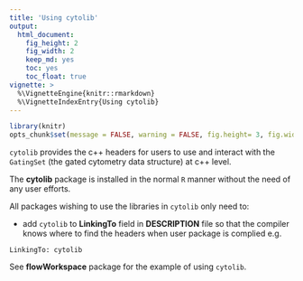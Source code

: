 ```yaml
---
title: 'Using cytolib'
output:
  html_document:
    fig_height: 2
    fig_width: 2
    keep_md: yes
    toc: yes
    toc_float: true
vignette: >    
  %\VignetteEngine{knitr::rmarkdown}
  %\VignetteIndexEntry{Using cytolib}
---
```


```r
library(knitr)
opts_chunk$set(message = FALSE, warning = FALSE, fig.height= 3, fig.width= 5)
```

`cytolib` provides the c++ headers for users to use and interact with the `GatingSet` (the gated cytometry data structure) at c++ level.


The **cytolib** package is installed in the normal `R` manner without the need of any user efforts.

All packages wishing to use the libraries in `cytolib` only need to:

- add `cytolib` to **LinkingTo** field in **DESCRIPTION** file so that the compiler knows where to find the headers when user package is complied
e.g.
```
LinkingTo: cytolib
```

See **flowWorkspace** package for the example of using `cytolib`.
